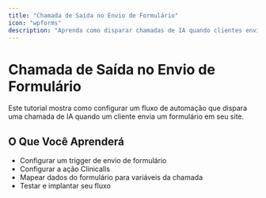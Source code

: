 ```yaml
---
title: "Chamada de Saída no Envio de Formulário"
icon: "wpforms"
description: "Aprenda como disparar chamadas de IA quando clientes enviam um formulário"
---
```


# Chamada de Saída no Envio de Formulário

Este tutorial mostra como configurar um fluxo de automação que dispara uma chamada de IA quando um cliente envia um formulário em seu site.

## O Que Você Aprenderá

- Configurar um trigger de envio de formulário
- Configurar a ação Clinicalls
- Mapear dados do formulário para variáveis da chamada
- Testar e implantar seu fluxo